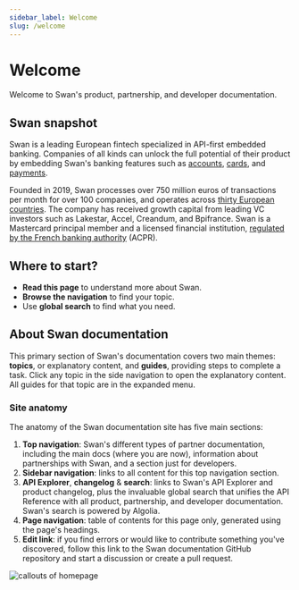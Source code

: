 ```yaml
---
sidebar_label: Welcome
slug: /welcome
---
```


# Welcome

Welcome to Swan's product, partnership, and developer documentation.

## Swan snapshot

Swan is a leading European fintech specialized in API-first embedded banking.
Companies of all kinds can unlock the full potential of their product by embedding Swan's banking features such as [accounts](./topics/accounts/index.mdx), [cards](./topics/cards/index.mdx), and [payments](./topics/payments/index.mdx).

Founded in 2019, Swan processes over 750 million euros of transactions per month for over 100 companies, and operates across [thirty European countries](./partnership/overview/country-coverage.mdx).
The company has received growth capital from leading VC investors such as Lakestar, Accel, Creandum, and Bpifrance.
Swan is a Mastercard principal member and a licensed financial institution, [regulated by the French banking authority](./partnership/index.mdx#license) (ACPR).

## Where to start?

- **Read this page** to understand more about Swan.
- **Browse the navigation** to find your topic.
- Use **global search** to find what you need.

## About Swan documentation

This primary section of Swan's documentation covers two main themes: **topics**, or explanatory content, and **guides**, providing steps to complete a task.
Click any topic in the side navigation to open the explanatory content.
All guides for that topic are in the expanded menu.

### Site anatomy

The anatomy of the Swan documentation site has five main sections:

1. **Top navigation**: Swan's different types of partner documentation, including the main docs (where you are now), information about partnerships with Swan, and a section just for developers.
1. **Sidebar navigation**: links to all content for this top navigation section.
1. **API Explorer**, **changelog** & **search**: links to Swan's API Explorer and product changelog, plus the invaluable global search that unifies the API Reference with all product, partnership, and developer documentation. Swan's search is powered by Algolia.
1. **Page navigation**: table of contents for this page only, generated using the page's headings.
1. **Edit link**: if you find errors or would like to contribute something you've discovered, follow this link to the Swan documentation GitHub repository and start a discussion or create a pull request.

![callouts of homepage](./images/docs-anatomy.png)
